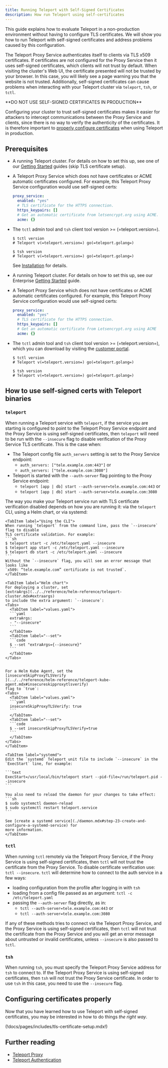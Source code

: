```yaml
---
title: Running Teleport with Self-Signed Certificates
description: How run Teleport using self-certificates
---
```


This guide explains how to evaluate Teleport in a
non-production environment without having to configure TLS certificates.
We will show you how to run Teleport with self-signed certificates and address
problems caused by this configuration.

The Teleport Proxy Service authenticates itself to clients via TLS x509 certificates.
If certificates are not configured for the Proxy Service then it uses self-signed certificates,
which clients will not trust by default.
When visiting the cluster's Web UI, the certificate presented will not be trusted by your browser. In this case, 
you will likely see a page warning you that the website is not trusted.
Additionally, self-signed certificates can cause problems when interacting with your Teleport cluster via
`teleport`, `tsh`, or `tctl`.

<Notice type="warning" title="DO NOT USE THIS IN PRODUCTION">
  **DO NOT USE SELF-SIGNED CERTIFICATES IN PRODUCTION**

  Configuring your cluster to trust self-signed certificates
  makes it easier for attackers to intercept communications
  between the Proxy Service and clients, since there is no
  way to verify the authenticity of the certificates.
  It is therefore important to [properly configure certificates](#configuring-certificates-properly)
  when using Teleport in production.
</Notice>

## Prerequisites

<Tabs>
<TabItem scope={["oss"]} label="Open Source">

- A running Teleport cluster. For details on how to set this up, see one of our
  [Getting Started](/docs/getting-started) guides (skip TLS certificate setup).

- A Teleport Proxy Service which does not have certificates or ACME automatic certificates configured.
For example, this Teleport Proxy Service configuration would use self-signed certs:

  ```yaml
  proxy_service:
    enabled: "yes"
    # TLS certificate for the HTTPS connection.
    https_keypairs: []
    # Get an automatic certificate from letsencrypt.org using ACME.
    acme: {}
  ```

- The `tctl` admin tool and `tsh` client tool version >= (=teleport.version=).

  ```code
  $ tctl version
  # Teleport v(=teleport.version=) go(=teleport.golang=)

  $ tsh version
  # Teleport v(=teleport.version=) go(=teleport.golang=)
  ```

  See [Installation](/docs/installation.mdx) for details.

</TabItem>
<TabItem
  scope={["enterprise"]} label="Enterprise">

- A running Teleport cluster. For details on how to set this up, see our Enterprise
  [Getting Started](/docs/enterprise/getting-started) guide.

- A Teleport Proxy Service which does not have certificates or ACME automatic certificates configured.
For example, this Teleport Proxy Service configuration would use self-signed certs:

  ```yaml
  proxy_service:
    enabled: "yes"
    # TLS certificate for the HTTPS connection.
    https_keypairs: []
    # Get an automatic certificate from Letsencrypt.org using ACME
    acme: {}
  ```

- The `tctl` admin tool and `tsh` client tool version >= (=teleport.version=),
  which you can download by visiting the
  [customer portal](https://dashboard.gravitational.com/web/login).

  ```code
  $ tctl version
  # Teleport v(=teleport.version=) go(=teleport.golang=)
  
  $ tsh version
  # Teleport v(=teleport.version=) go(=teleport.golang=)
  ```

</TabItem>
</Tabs>

## How to use self-signed certs with Teleport binaries

### `teleport`

When running a Teleport service with `teleport`, if the service you are starting is configured to point to
the Teleport Proxy Service endpoint and the Proxy Service is using self-signed certificates, then `teleport` will need
to be run with the `--insecure` flag to disable verification of the
Proxy Service TLS certificate. This is the case when:
- The Teleport config file `auth_servers` setting is set to the Proxy Service endpoint:
  - `auth_servers: ["tele.example.com:443"]` or
  - `auth_servers: ["tele.example.com:3080"]`
- Teleport is started with the `--auth-server` flag pointing to the Proxy Service endpoint:
  - `teleport [app | db] start --auth-server=tele.example.com:443` or
  - `teleport [app | db] start --auth-server=tele.example.com:3080`

The way you make your Teleport service run with TLS certificate verification disabled depends on how you are
running it: via the `teleport` CLI, using a Helm chart, or via systemd:
<Tabs>

    <TabItem label="Using the CLI">
    When running `teleport` from the command line, pass the `--insecure` flag to disable
    TLS certificate validation. For example:
    ```sh
    $ teleport start -c /etc/teleport.yaml --insecure
    $ teleport app start -c /etc/teleport.yaml --insecure
    $ teleport db start -c /etc/teleport.yaml --insecure
    ```
    Without the `--insecure` flag, you will see an error message that looks like
    `x509: “tele.example.com” certificate is not trusted`.
    </TabItem>

    <TabItem label="Helm chart">
    For deploying a cluster, set
    [extraArgs](../../reference/helm-reference/teleport-cluster.mdx#extraargs)
    to include the extra argument: `--insecure`:
    <Tabs>
      <TabItem label="values.yaml">
      ```yaml
      extraArgs:
      - "--insecure"
      ```
      </TabItem>
      <TabItem label="--set">
      ```code
      $ --set "extraArgs={--insecure}"
      ```
      </TabItem>
    </Tabs>
    
    
    For a Helm Kube Agent, set the 
    [insecureSkipProxyTLSVerify
    ](../../reference/helm-reference/teleport-kube-agent.mdx#insecureskipproxytlsverify)
    flag to `true`:
    <Tabs>
      <TabItem label="values.yaml">
      ```yaml
      insecureSkipProxyTLSVerify: true
      ```
      </TabItem>
      <TabItem label="--set">
      ```code
      $ --set insecureSkipProxyTLSVerify=true
      ```
      </TabItem>
    </Tabs>
    </TabItem>

    <TabItem label="systemd">
    Edit the `systemd` Teleport unit file to include `--insecure` in the `ExecStart` line, for example:
    
    ```text
    ExecStart=/usr/local/bin/teleport start --pid-file=/run/teleport.pid --insecure
    ```
    
    You also need to reload the daemon for your changes to take effect:
    ```sh
    $ sudo systemctl daemon-reload
    $ sudo systemctl restart teleport.service
    ```
    
    See [create a systemd service](./daemon.mdx#step-23-create-and-configure-a-systemd-service) for
    more information.
    </TabItem>

</Tabs>

### `tctl`
When running `tctl` remotely via the Teleport Proxy Service, if the Proxy Service is using self-signed 
certificates, then `tctl` will not trust the certificate from the Proxy Service.
To disable certificate verification use:
`tctl --insecure`.
`tctl` will determine how to connect to the auth service in a few ways:
- loading configuration from the profile after logging in with `tsh`
- loading from a config file passed as an argument: `tctl -c /etc/teleport.yaml`
- passing the `--auth-server` flag directly, as in:
  - `tctl --auth-server=tele.example.com:443` or
  - `tctl --auth-server=tele.example.com:3080`

If any of these methods tries to connect via the Teleport Proxy Service, and the Proxy Service is using 
self-signed certificates, then `tctl` will not trust the certificate from the Proxy Service and you will get an
error message about
untrusted or invalid certificates, unless `--insecure` is also passed to `tctl`.

### `tsh`
When running `tsh`, you must specify the Teleport Proxy Service address for `tsh` to connect to.
If the Teleport Proxy Service is using self-signed certificates, then `tsh` will not trust the Proxy Service 
certificate.
In order to use `tsh` in this case, you need to use the `--insecure` flag.

## Configuring certificates properly

Now that you have learned how to use Teleport with self-signed certificates, you may be interested in how to do 
things *the right way*.

(!docs/pages/includes/tls-certificate-setup.mdx!)

## Further reading

- [Teleport Proxy](../../architecture/proxy.mdx)
- [Teleport Authentication](../../architecture/authentication.mdx)
